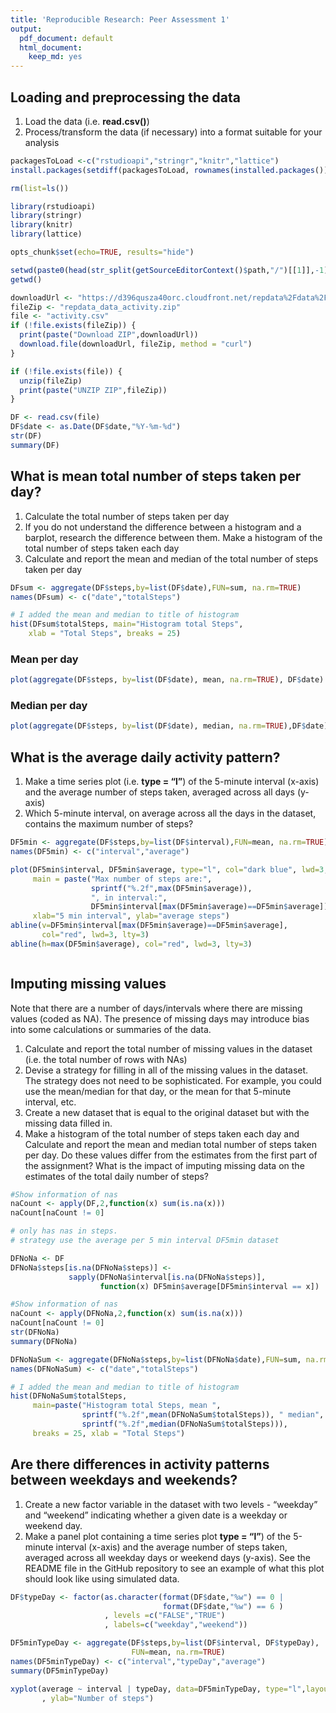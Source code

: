 ```yaml
---
title: 'Reproducible Research: Peer Assessment 1'
output:
  pdf_document: default
  html_document:
    keep_md: yes
---
```



## Loading and preprocessing the data

1. Load the data (i.e. **read.csv()**)
2. Process/transform the data (if necessary) into a format suitable for your analysis

```r
packagesToLoad <-c("rstudioapi","stringr","knitr","lattice")
install.packages(setdiff(packagesToLoad, rownames(installed.packages()))) 

rm(list=ls())

library(rstudioapi)
library(stringr)
library(knitr)
library(lattice)

opts_chunk$set(echo=TRUE, results="hide")

setwd(paste0(head(str_split(getSourceEditorContext()$path,"/")[[1]],-1),collapse="/"))
getwd()

downloadUrl <- "https://d396qusza40orc.cloudfront.net/repdata%2Fdata%2Factivity.zip"
fileZip <- "repdata_data_activity.zip"
file <- "activity.csv"
if (!file.exists(fileZip)) {
  print(paste("Download ZIP",downloadUrl))
  download.file(downloadUrl, fileZip, method = "curl")
}

if (!file.exists(file)) {
  unzip(fileZip)
  print(paste("UNZIP ZIP",fileZip))
}

DF <- read.csv(file)
DF$date <- as.Date(DF$date,"%Y-%m-%d")
str(DF)
summary(DF)
```

\newpage

## What is mean total number of steps taken per day?

1. Calculate the total number of steps taken per day
2. If you do not understand the difference between a histogram and a barplot, research the difference between them. Make a histogram of the total number of steps taken each day
3. Calculate and report the mean and median of the total number of steps taken per day

```r
DFsum <- aggregate(DF$steps,by=list(DF$date),FUN=sum, na.rm=TRUE)
names(DFsum) <- c("date","totalSteps")

# I added the mean and median to title of histogram
hist(DFsum$totalSteps, main="Histogram total Steps", 
    xlab = "Total Steps", breaks = 25)
```

\newpage

### Mean per day

```r
plot(aggregate(DF$steps, by=list(DF$date), mean, na.rm=TRUE), DF$date)
```

### Median per day

```r
plot(aggregate(DF$steps, by=list(DF$date), median, na.rm=TRUE),DF$date)

```


\newpage

## What is the average daily activity pattern?

1. Make a time series plot (i.e. **type = "l"**) of the 5-minute interval (x-axis) and the average number of steps taken, averaged across all days (y-axis)
2. Which 5-minute interval, on average across all the days in the dataset, contains the maximum number of steps?

```r

DF5min <- aggregate(DF$steps,by=list(DF$interval),FUN=mean, na.rm=TRUE)
names(DF5min) <- c("interval","average")

plot(DF5min$interval, DF5min$average, type="l", col="dark blue", lwd=3, 
     main = paste("Max number of steps are:",
                  sprintf("%.2f",max(DF5min$average)),
                  ", in interval:", 
                  DF5min$interval[max(DF5min$average)==DF5min$average]), 
     xlab="5 min interval", ylab="average steps")
abline(v=DF5min$interval[max(DF5min$average)==DF5min$average], 
       col="red", lwd=3, lty=3)
abline(h=max(DF5min$average), col="red", lwd=3, lty=3)
```

```r


```


\newpage

## Imputing missing values

Note that there are a number of days/intervals where there are missing values (coded as NA). The presence of missing days may introduce bias into some calculations or summaries of the data.  

1. Calculate and report the total number of missing values in the dataset (i.e. the total number of rows with NAs)  
2. Devise a strategy for filling in all of the missing values in the dataset. The strategy does not need to be sophisticated. For example, you could use the mean/median for that day, or the mean for that 5-minute interval, etc.  
3. Create a new dataset that is equal to the original dataset but with the missing data filled in.
4. Make a histogram of the total number of steps taken each day and Calculate and report the mean and median total number of steps taken per day. Do these values differ from the estimates from the first part of the assignment? What is the impact of imputing missing data on the estimates of the total daily number of steps?

```r

#Show information of nas
naCount <- apply(DF,2,function(x) sum(is.na(x)))
naCount[naCount != 0]

# only has nas in steps.
# strategy use the average per 5 min interval DF5min dataset

DFNoNa <- DF
DFNoNa$steps[is.na(DFNoNa$steps)] <- 
             sapply(DFNoNa$interval[is.na(DFNoNa$steps)], 
                    function(x) DF5min$average[DF5min$interval == x])

#Show information of nas
naCount <- apply(DFNoNa,2,function(x) sum(is.na(x)))
naCount[naCount != 0]
str(DFNoNa)
summary(DFNoNa)
```

```r
DFNoNaSum <- aggregate(DFNoNa$steps,by=list(DFNoNa$date),FUN=sum, na.rm=TRUE)
names(DFNoNaSum) <- c("date","totalSteps")

# I added the mean and median to title of histogram
hist(DFNoNaSum$totalSteps, 
     main=paste("Histogram total Steps, mean ", 
                sprintf("%.2f",mean(DFNoNaSum$totalSteps)), " median", 
                sprintf("%.2f",median(DFNoNaSum$totalSteps))), 
     breaks = 25, xlab = "Total Steps")

```

\newpage

## Are there differences in activity patterns between weekdays and weekends?

1. Create a new factor variable in the dataset with two levels - "weekday" and "weekend" indicating whether a given date is a weekday or weekend day.
2. Make a panel plot containing a time series plot **type = "l"**) of the 5-minute interval (x-axis) and the average number of steps taken, averaged across all weekday days or weekend days (y-axis). See the README file in the GitHub repository to see an example of what this plot should look like using simulated data.

```r
DF$typeDay <- factor(as.character(format(DF$date,"%w") == 0 | 
                                  format(DF$date,"%w") == 6 )
                     , levels =c("FALSE","TRUE")
                     , labels=c("weekday","weekend"))

DF5minTypeDay <- aggregate(DF$steps,by=list(DF$interval, DF$typeDay),
                           FUN=mean, na.rm=TRUE)
names(DF5minTypeDay) <- c("interval","typeDay","average")
summary(DF5minTypeDay)
```

```r
xyplot(average ~ interval | typeDay, data=DF5minTypeDay, type="l",layout=c(1,2)
       , ylab="Number of steps")
```